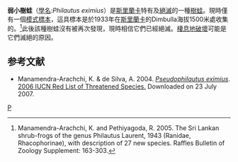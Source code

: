 {{Speciesbox
| name = 弱小樹蛙
| status = EX
| status_system = iucn3.1
| genus = Philautus
| species = eximius
| authority = Shreve, 1940
| synonyms = ''Pseudophilautus eximius'' <small>Shreve, 1940</small>
}}
'''弱小樹蛙'''（[[學名|學名]]:''Philautus eximius''）是[[斯里蘭卡|斯里蘭卡]]特有及[[絕滅|絕滅]]的一種[[樹蛙|樹蛙]]。現時僅有一個[[模式標本|模式標本]]，這具標本是於1933年在[[斯里蘭卡|斯里蘭卡]]的Dimbulla海拔1500米處收集的。<ref>Manamendra-Arachchi, K. and Pethiyagoda, R. 2005. The Sri Lankan shrub-frogs of the genus Philautus Laurent, 1943 (Ranidae, Rhacophorinae), with description of 27 new species. Raffles Bulletin of Zoology Supplement: 163-303.</ref>此後該種樹蛙沒有被再次發現，現時相信它們已經絕滅。[[棲息地破壞|棲息地破壞]]可能是它們滅絕的原因。

==参考文献==
* Manamendra-Arachchi, K. & de Silva, A. 2004.  [http://www.iucnredlist.org/search/details.php/58839/all ''Pseudophilautus  eximius'']{{Dead link}}.   [http://www.iucnredlist.org 2006 IUCN Red List of Threatened Species. ] {{WebCite|url=https://www.webcitation.org/6IuYnscCO?url=http://www.iucnredlist.org/ |date=20130816083955 |dateformat=iso }}  Downloaded on 23 July 2007.
{{reflist}}
{{Taxonbar|from=Q28004063}}

[[Category:小樹蛙屬|P]]


{{Amphibian-stub}}
